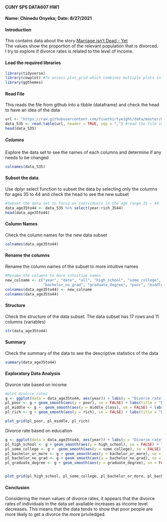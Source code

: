 #### **CUNY SPS DATA607 HW1**  
#### **Name: Chinedu Onyeka;  Date: 8/27/2021**


#### Introduction
This contains data about the story [Marriage isn't Dead - Yet](https://fivethirtyeight.com/features/marriage-isnt-dead-yet/)  
The values show the proportion of the relevant population that is divorced.  
I try to explore if divorce rates is related to the level of income. 

#### Load the required libraries
```{r libraries, results="hide"}
library(tidyverse)
library(cowplot) #To access plot_grid which combines multiple plots in a grid
library(ggthemes)
```

#### Read File
This reads the file from github into a tibble (dataframe) and check the head to have an idea of the data
```{r readfile}
url <- "https://raw.githubusercontent.com/fivethirtyeight/data/master/marriage/divorce.csv"
data_535 <- read.table(url, header = TRUE, sep = ",") #read the file into a tibble
head(data_535)
```

##### Columns
Explore the data set to see the names of each columns and determine if any needs to be changed
```{r colnames}
colnames(data_535)
```

#### Subset the data
Use dplyr select function to subset the data by selecting only the columns for ages 35 to 44 and check the head to see the new subset
```{r subset}
#Subset the data set to focus on individuals in the age range 35 - 44
data_age35to44 <- data_535 %>% select(year:rich_3544)
head(data_age35to44)
```

#### Column Names
Check the column names for the new data subset
```{r colnames_age35to44}
colnames(data_age35to44)
```

#### Rename the columns
Rename the column names of the subset to more intuitive names
```{r rename_column}
#Rename the columns to more intuitive names
new_colname <- c("year", "date", "all", "high_school", "some_college", "bachelor_or_more",
                 "bachelor_no_grad", "graduate_degree", "poor", "middle_class", "rich")
colnames(data_age35to44) <- new_colname
colnames(data_age35to44)
```

#### Structure
Check the structure of the data subset. The data subset has 17 rows and 11 columns (variables)
```{r structure}
str(data_age35to44)
```

#### Summary
Check the summary of the data to see the descriptive statistics of the data
```{r summary}
summary(data_age35to44)
```

#### Exploratory Data Analysis
Divorce rate based on income
```{r}
#plot divorce rates
g <- ggplot(data = data_age35to44, aes(year)) + labs(y = "Divorce rate")
pl_poor <- g + geom_smooth(aes(y = poor), se = FALSE) + labs(title = "Divorce rate: Poor") + theme_bw()
pl_middle <- g +  geom_smooth(aes(y = middle_class), se = FALSE) + labs(title = "Divorce rate: Middle Class") + theme_bw()
pl_rich <- g + geom_smooth(aes(y = rich), se = FALSE) + labs(title = "Divorce rate: Rich") + theme_bw()

plot_grid(pl_poor, pl_middle, pl_rich)
```

Divorce rate based on education
```{r}
g <- ggplot(data = data_age35to44, aes(year)) + labs(y = "Divorce rate")
pl_high_school <- g + geom_smooth(aes(y = high_school), se = FALSE) + labs(title = "High School") + theme_bw()
pl_some_college <- g +  geom_smooth(aes(y = some_college), se = FALSE) + labs(title = "Some College") + theme_bw()
pl_bachelor_or_more <- g + geom_smooth(aes(y = bachelor_or_more), se = FALSE) + labs(title = "Bachelor or More") + theme_bw()
pl_bachelor_no_grad <- g + geom_smooth(aes(y = bachelor_no_grad), se = FALSE) + labs(title = "Bachelor no Grad") + theme_bw()
pl_graduate_degree <- g + geom_smooth(aes(y = graduate_degree), se = FALSE) + labs(title = "Graduate degree") + theme_bw()


plot_grid(pl_high_school, pl_some_college, pl_bachelor_or_more, pl_bachelor_no_grad ,pl_graduate_degree)
```

#### Conclusion
Considering the mean values of divorce rates, it appears that the divorce rates of individuals in the data set available increases as income level decreases. This means that the data tends to show that poor people are more likely to get a divorce the more priviledged.
